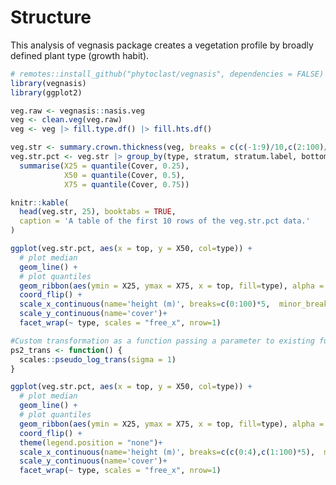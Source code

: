 # Structure

This analysis of vegnasis package creates a vegetation profile by broadly defined plant type (growth habit).

```r
# remotes::install_github("phytoclast/vegnasis", dependencies = FALSE)
library(vegnasis)
library(ggplot2)

veg.raw <- vegnasis::nasis.veg
veg <- clean.veg(veg.raw)
veg <- veg |> fill.type.df() |> fill.hts.df()

veg.str <- summary.crown.thickness(veg, breaks = c(c(-1:9)/10,c(2:100)/2)) |> structure.fill.zero() |> subset(type %in% c('tree', 'shrub/vine', 'grass/grasslike',  'forb'))
veg.str.pct <- veg.str |> group_by(type, stratum, stratum.label, bottom, top) |>
  summarise(X25 = quantile(Cover, 0.25),
            X50 = quantile(Cover, 0.5),
            X75 = quantile(Cover, 0.75))

knitr::kable(
  head(veg.str, 25), booktabs = TRUE,
  caption = 'A table of the first 10 rows of the veg.str.pct data.'
)

```



```r

ggplot(veg.str.pct, aes(x = top, y = X50, col=type)) +
  # plot median
  geom_line() +
  # plot quantiles
  geom_ribbon(aes(ymin = X25, ymax = X75, x = top, fill=type), alpha = 0.2) +
  coord_flip() +
  scale_x_continuous(name='height (m)', breaks=c(0:100)*5,  minor_breaks = NULL, limits = c(0,40))+
  scale_y_continuous(name='cover')+
  facet_wrap(~ type, scales = "free_x", nrow=1)

```

```r
#Custom transformation as a function passing a parameter to existing function. Default sigma of trans = 'pseudo_log' is 1, so in this case, calling the custom function with sigma = 1 is the same as calling trans = 'pseudo_log'. Call custom transformation as trans = 'ps2'. Ggplot appends '_trans' to the name of the function called, so our function needs to have this appended to its name.  
ps2_trans <- function() {
  scales::pseudo_log_trans(sigma = 1)
}

ggplot(veg.str.pct, aes(x = top, y = X50, col=type)) +
  # plot median
  geom_line() +
  # plot quantiles
  geom_ribbon(aes(ymin = X25, ymax = X75, x = top, fill=type), alpha = 0.2) +
  coord_flip() +
  theme(legend.position = "none")+
  scale_x_continuous(name='height (m)', breaks=c(c(0:4),c(1:100)*5),  minor_breaks = NULL, limits = c(0,40), trans = 'ps2')+
  scale_y_continuous(name='cover')+
  facet_wrap(~ type, scales = "free_x", nrow=1)

```
